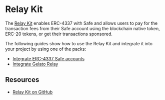 
# Relay Kit

The [Relay Kit](./relay-kit.mdx) enables ERC-4337 with Safe and allows users to pay for the transaction fees from their Safe account using the blockchain native token, ERC-20 tokens, or get their transactions sponsored.

<Grid item mt={3}>
  <CustomCard
    title={'@safe-global/relay-kit'}
    description={''}
    url={'https://www.npmjs.com/package/@safe-global/relay-kit'}
  />
</Grid>

The following guides show how to use the Relay Kit and integrate it into your project by using one of the packs:
- [Integrate ERC-4337 Safe accounts](./relay-kit/guides/4337-safe-sdk.mdx)
- [Integrate Gelato Relay](./relay-kit/guides/gelato-relay.mdx)

## Resources
- [Relay Kit on GitHub](https://github.com/safe-global/safe-core-sdk/tree/main/packages/relay-kit)
